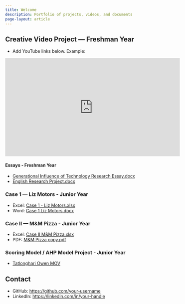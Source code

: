 ```yaml
---
title: Welcome
description: Portfolio of projects, videos, and documents
page-layout: article
---
```


## Creative Video Project — Freshman Year

- Add YouTube links below. Example:

:::: {.video-embed}
<iframe width="560" height="315" src="https://www.youtube.com/watch?v=2V-NbOLcYc0" title="Freshman Year Proffesional Presentation Project" frameborder="0" allow="accelerometer; autoplay; clipboard-write; encrypted-media; gyroscope; picture-in-picture; web-share" allowfullscreen></iframe>
::::

#### Essays - Freshman Year

- [Generational Influence of Technology Research Essay.docx](assets/docs/Generational%20Influence%20of%20Technology%20Research%20Essay.docx)
- [English Research Project.docx](assets/docs/English%20Research%20Project.docx)

### Case 1 — Liz Motors - Junior Year

- Excel: [Case 1 - Liz Motors.xlsx](assets/Case%201%20-%20Liz%20Motors%20copy.xlsx)
- Word: [Case 1 Liz Motors.docx](assets/Case%201%20Liz%20Motors%20copy.docx)

### Case II — M&M Pizza - Junior Year

- Excel: [Case II M&M Pizza.xlsx](assets/Case%20II%20M%26M%20Pizza.xlsx)
- PDF: [M&M Pizza copy.pdf](assets/M%26M%20Pizza%20copy.pdf)

### Scoring Model / AHP Model Project - Junior Year

- [Tatlonghari Owen MOV](Tatlonghari%20Owen%20PPT.mov)

## Contact

- GitHub: <https://github.com/your-username>
- LinkedIn: <https://linkedin.com/in/your-handle>
